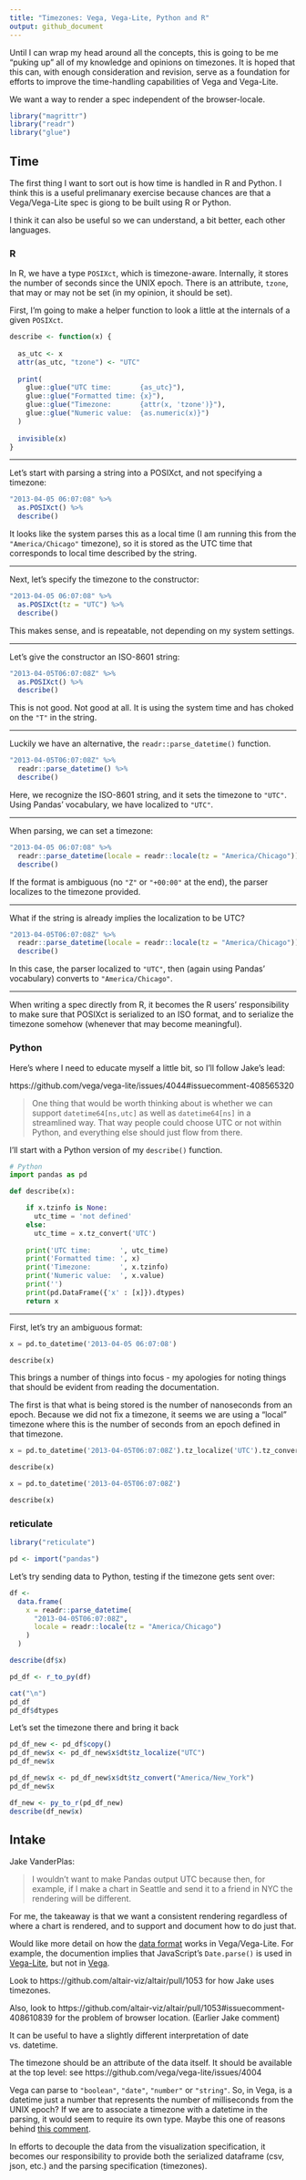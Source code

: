 ```yaml
---
title: "Timezones: Vega, Vega-Lite, Python and R"
output: github_document
---
```



Until I can wrap my head around all the concepts, this is going to be me "puking up" all of my knowledge and opinions on timezones. It is hoped that this can, with enough consideration and revision, serve as a foundation for efforts to improve the time-handling capabilities of Vega and Vega-Lite.

We want a way to render a spec independent of the browser-locale.

```r
library("magrittr")
library("readr")
library("glue")
```

## Time

The first thing I want to sort out is how time is handled in R and Python. I think this is a useful prelimanary exercise because chances are that a Vega/Vega-Lite spec is giong to be built using R or Python.

I think it can also be useful so we can understand, a bit better, each other languages.

### R

In R, we have a type `POSIXct`, which is timezone-aware. Internally, it stores the number of seconds since the UNIX epoch. There is an attribute, `tzone`, that may or may not be set (in my opinion, it should be set).

First, I'm going to make a helper function to look a little at the internals of a given `POSIXct`.

```r
describe <- function(x) {
  
  as_utc <- x
  attr(as_utc, "tzone") <- "UTC"
  
  print(
    glue::glue("UTC time:       {as_utc}"),
    glue::glue("Formatted time: {x}"),
    glue::glue("Timezone:       {attr(x, 'tzone')}"),
    glue::glue("Numeric value:  {as.numeric(x)}")
  )
  
  invisible(x)
}
```

---

Let's start with parsing a string into a POSIXct, and not specifying a timezone:

```r
"2013-04-05 06:07:08" %>%
  as.POSIXct() %>%
  describe()
```

It looks like the system parses this as a local time (I am running this from the `"America/Chicago"` timezone), so it is stored as the UTC time that corresponds to local time described by the string.

---

Next, let's specify the timezone to the constructor:

```r
"2013-04-05 06:07:08" %>%
  as.POSIXct(tz = "UTC") %>%
  describe()
```

This makes sense, and is repeatable, not depending on my system settings.

---

Let's give the constructor an ISO-8601 string:

```r
"2013-04-05T06:07:08Z" %>%
  as.POSIXct() %>%
  describe()
```

This is not good. Not good at all. It is using the system time and has choked on the `"T"` in the string.

---

Luckily we have an alternative, the `readr::parse_datetime()` function.

```r
"2013-04-05T06:07:08Z" %>%
  readr::parse_datetime() %>%
  describe()
```

Here, we recognize the ISO-8601 string, and it sets the timezone to `"UTC"`. Using Pandas' vocabulary, we have localized to `"UTC"`.

---

When parsing, we can set a timezone:

```r
"2013-04-05 06:07:08" %>%
  readr::parse_datetime(locale = readr::locale(tz = "America/Chicago")) %>%
  describe()
```

If the format is ambiguous (no `"Z"` or `"+00:00"` at the end), the parser localizes to the timezone provided.

---

What if the string is already implies the localization to be UTC?

```r
"2013-04-05T06:07:08Z" %>%
  readr::parse_datetime(locale = readr::locale(tz = "America/Chicago")) %>%
  describe()
```

In this case, the parser localized to `"UTC"`, then (again using Pandas' vocabulary) converts to `"America/Chicago"`.

---

When writing a spec directly from R, it becomes the R users' responsibility to make sure that POSIXct is serialized to an ISO format, and to serialize the timezone somehow (whenever that may become meaningful).

### Python

Here's where I need to educate myself a little bit, so I'll follow Jake's lead:

https://github.com/vega/vega-lite/issues/4044#issuecomment-408565320

> One thing that would be worth thinking about is whether we can support `datetime64[ns,utc]` as well as `datetime64[ns]` in a streamlined way. That way people could choose UTC or not within Python, and everything else should just flow from there.

I'll start with a Python version of my `describe()` function.

```python
# Python
import pandas as pd

def describe(x):

    if x.tzinfo is None:
      utc_time = 'not defined'
    else:
      utc_time = x.tz_convert('UTC')
    
    print('UTC time:       ', utc_time)
    print('Formatted time: ', x)
    print('Timezone:       ', x.tzinfo)
    print('Numeric value:  ', x.value)
    print('')
    print(pd.DataFrame({'x' : [x]}).dtypes)
    return x
```

---

First, let's try an ambiguous format:

```python
x = pd.to_datetime('2013-04-05 06:07:08')

describe(x)
```

This brings a number of things into focus - my apologies for noting things that should be evident from reading the documentation.

The first is that what is being stored is the number of nanoseconds from an epoch. Because we did not fix a timezone, it seems we are using a "local" timezone where this is the number of seconds from an epoch defined in that timezone.

```python
x = pd.to_datetime('2013-04-05T06:07:08Z').tz_localize('UTC').tz_convert('America/Chicago')

describe(x)
```

```python
x = pd.to_datetime('2013-04-05T06:07:08Z')

describe(x)
```

### reticulate

```r
library("reticulate")

pd <- import("pandas")
```

Let's try sending data to Python, testing if the timezone gets sent over:

```r
df <- 
  data.frame(
    x = readr::parse_datetime(
      "2013-04-05T06:07:08Z", 
      locale = readr::locale(tz = "America/Chicago")
    )
  )

describe(df$x)

pd_df <- r_to_py(df)

cat("\n")
pd_df
pd_df$dtypes
```

Let's set the timezone there and bring it back

```r
pd_df_new <- pd_df$copy()
pd_df_new$x <- pd_df_new$x$dt$tz_localize("UTC")
pd_df_new$x

pd_df_new$x <- pd_df_new$x$dt$tz_convert("America/New_York")
pd_df_new$x

df_new <- py_to_r(pd_df_new)
describe(df_new$x)
```

## Intake

Jake VanderPlas:

> I wouldn't want to make Pandas output UTC because then, for example, if I make a chart in Seattle and send it to a friend in NYC the rendering will be different.

For me, the takeaway is that we want a consistent rendering regardless of where a chart is rendered, and to support and document how to do just that.


Would like more detail on how the [data format](https://vega.github.io/vega-lite/docs/data.html#format) works in Vega/Vega-Lite. For example, the documention implies that JavaScript's `Date.parse()` is used in [Vega-Lite](https://vega.github.io/vega-lite/docs/data.html#format), but not in [Vega](https://vega.github.io/vega/docs/data/#format).

Look to https://github.com/altair-viz/altair/pull/1053 for how Jake uses timezones. 

Also, look to https://github.com/altair-viz/altair/pull/1053#issuecomment-408610839 for the problem of browser location. (Earlier Jake comment)

It can be useful to have a slightly different interpretation of date vs. datetime.

The timezone should be an attribute of the data itself. It should be available at the top level: see https://github.com/vega/vega-lite/issues/4004

Vega can parse to `"boolean"`, `"date"`, `"number"` or `"string"`. So, in Vega, is a datetime just a number that represents the number of milliseconds from the UNIX epoch? If we are to associate a timezone with a datetime in the parsing, it would seem to require its own type. Maybe this one of reasons behind [this comment](https://github.com/vega/vega-lite/issues/4044#issuecomment-406023278). 

In efforts to decouple the data from the visualization specification, it becomes our responsibility to provide both the serialized dataframe (csv, json, etc.) and the parsing specification (timezones).
 
